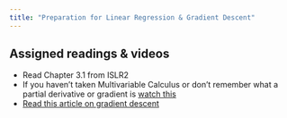 ```yaml
---
title: "Preparation for Linear Regression & Gradient Descent"
---
```


## Assigned readings & videos

- Read Chapter 3.1 from ISLR2
- If you haven't taken Multivariable Calculus or don't remember what a partial derivative or gradient is [watch this](https://www.youtube.com/watch?v=AXH9Xm6Rbfc)
- [Read this article on gradient descent](https://homes.cs.washington.edu/~jrl/cse422wi24/lectures/pdf/grad-descent-primer.pdf)